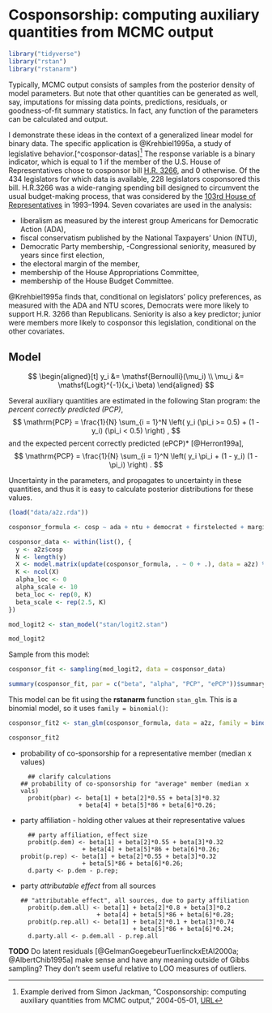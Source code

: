 # Cosponsorship: computing auxiliary quantities from MCMC output {#cosponsorship}

```r
library("tidyverse")
library("rstan")
library("rstanarm")
```

Typically, MCMC output consists of samples from the posterior density of model parameters.  But note that other quantities can be generated as well, say, imputations for missing data points, predictions, residuals, or goodness-of-fit summary statistics.  In fact, any function of the parameters can be calculated and output.

I demonstrate these ideas in the context of a generalized linear model for binary data.  The specific application is @Krehbiel1995a, a study of legislative behavior.[^cosponsor-datas][^cosponsor-src]
The response variable is a binary indicator, which is equal to 1 if the member of the U.S. House of Representatives chose to cosponsor bill [H.R. 3266](https://www.congress.gov/bill/103rd-congress/house-bill/3266), and 0 otherwise. Of the 434 legislators for which data is available, 228 legislators cosponsored this bill.
H.R.3266 was a wide-ranging spending bill designed to circumvent the usual budget-making process, that was considered by the [103rd House of Representatives](https://en.wikipedia.org/wiki/103rd_United_States_Congress) in 1993--1994.
Seven covariates are used in the analysis:

- liberalism as measured by the interest group Americans for Democratic Action (ADA),
- fiscal conservatism published by the National Taxpayers' Union (NTU),
- Democratic Party membership,
-Congressional seniority, measured by years since first election,
- the electoral margin of the member,
- membership of the House Appropriations Committee,
- membership of the House Budget Committee.

@Krehbiel1995a finds that, conditional on legislators' policy preferences, as measured with the ADA and NTU scores, Democrats were more likely to support H.R. 3266 than Republicans.
Seniority is also a key predictor; junior were members more likely to cosponsor this legislation, conditional on the other covariates.

## Model

$$
\begin{aligned}[t]
y_i &= \mathsf{Bernoulli}(\mu_i) \\
\mu_i &= \mathsf{Logit}^{-1}(x_i \beta)
\end{aligned}
$$

Several auxiliary quantities are estimated in the following Stan program:
the *percent correctly predicted (PCP)*,
$$
\mathrm{PCP} = \frac{1}{N} \sum_{i = 1}^N \left( y_i (\pi_i >= 0.5) + (1 - y_i) (\pi_i < 0.5) \right) ,
$$
and the expected percent correctly predicted (ePCP)* [@Herron199a],
$$
\mathrm{PCP} = \frac{1}{N} \sum_{i = 1}^N \left( y_i \pi_i + (1 - y_i) (1 - \pi_i) \right) .
$$

Uncertainty in the parameters, and propagates to uncertainty in these quantities, and thus it is easy to calculate posterior distributions for these values.

```r
(load("data/a2z.rda"))
```

```r
cosponsor_formula <- cosp ~ ada + ntu + democrat + firstelected + margin + appromember + budgetmember
```

```r
cosponsor_data <- within(list(), {
  y <- a2z$cosp
  N <- length(y)
  X <- model.matrix(update(cosponsor_formula, . ~ 0 + .), data = a2z) %>% scale()
  K <- ncol(X)
  alpha_loc <- 0
  alpha_scale <- 10
  beta_loc <- rep(0, K)
  beta_scale <- rep(2.5, K)
})
```

```r
mod_logit2 <- stan_model("stan/logit2.stan")
```
```r
mod_logit2
```

Sample from this model:
```r
cosponsor_fit <- sampling(mod_logit2, data = cosponsor_data)
```
```r
summary(cosponsor_fit, par = c("beta", "alpha", "PCP", "ePCP"))$summary
```

This model can be fit using the **rstanarm** function `stan_glm`.
This is a binomial model, so it uses `family = binomial()`:
```r
cosponsor_fit2 <- stan_glm(cosponsor_formula, data = a2z, family = binomial())
```
```r
cosponsor_fit2
```



- probability of co-sponsorship for a representative member (median x values)
  ```
	## clarify calculations
  ## probability of co-sponsorship for "average" member (median x vals)
	probit(pbar) <- beta[1] + beta[2]*0.55 + beta[3]*0.32
	              + beta[4] + beta[5]*86 + beta[6]*0.26;
	```
- party affiliation - holding other values at their representative values
  ```
	## party affiliation, effect size
	probit(p.dem) <- beta[1] + beta[2]*0.55 + beta[3]*0.32
	               + beta[4] + beta[5]*86 + beta[6]*0.26;
  probit(p.rep) <- beta[1] + beta[2]*0.55 + beta[3]*0.32
	               + beta[5]*86 + beta[6]*0.26;
	d.party <- p.dem - p.rep;
	```
- party *attributable effect* from all sources
  ```
  ## "attributable effect", all sources, due to party affiliation
	probit(p.dem.all) <- beta[1] + beta[2]*0.8 + beta[3]*0.2
	                   + beta[4] + beta[5]*86 + beta[6]*0.28;
	probit(p.rep.all) <- beta[1] + beta[2]*0.1 + beta[3]*0.74
	                             + beta[5]*86 + beta[6]*0.24;
	d.party.all <- p.dem.all - p.rep.all
  ```

**TODO** Do latent residuals [@GelmanGoegebeurTuerlinckxEtAl2000a; @AlbertChib1995a] make sense and have any meaning outside of Gibbs sampling? They don't seem useful relative to LOO measures of outliers.

[^cosponsor-data]: Replication data from @Herron2010a.

[^cosponsor-src]: Example derived from Simon Jackman, "Cosponsorship:  computing auxiliary quantities from MCMC output," 2004-05-01, [URL](https://web-beta.archive.org/web/20040501194620/http://jackman.stanford.edu:80/mcmc/kk.odc)
